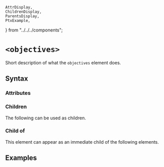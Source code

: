     AttrDisplay,
    ChildrenDisplay,
    ParentsDisplay,
    PtxExample,
} from "../../../components";

# `<objectives>`

Short description of what the `objectives` element does.

## Syntax

### Attributes

<AttrDisplay name="objectives" />

### Children

The following can be used as children.

<ChildrenDisplay name="objectives" />

### Child of

This element can appear as an immediate child of the following elements.

<ParentsDisplay name="objectives" />

## Examples

    